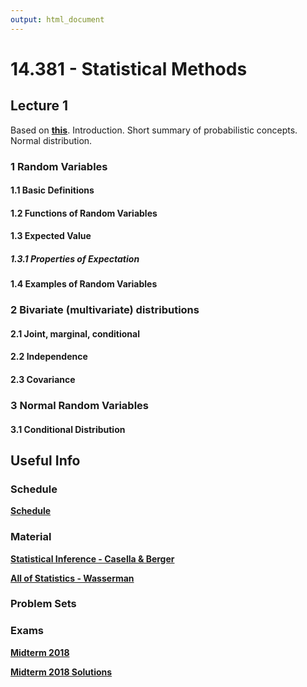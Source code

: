 ```yaml
---
output: html_document
---
```


# 14.381 - Statistical Methods{.tabset}

## Lecture 1

Based on [**this**](https://gabrielvoelcker.netlify.com/mit/14.381_lec1.pdf). Introduction. Short summary of probabilistic concepts. Normal distribution.

### 1 Random Variables

#### 1.1 Basic Definitions 

#### 1.2 Functions of Random Variables

#### 1.3 Expected Value

##### 1.3.1 Properties of Expectation

#### 1.4 Examples of Random Variables

### 2 Bivariate (multivariate) distributions

#### 2.1 Joint, marginal, conditional

#### 2.2 Independence

#### 2.3 Covariance

### 3 Normal Random Variables

#### 3.1 Conditional Distribution



## **Useful Info**{.tabset}

### Schedule

[**Schedule**](https://gabrielvoelcker.netlify.com/mit/schedule_2018.pdf)

### Material

[**Statistical Inference - Casella & Berger**](https://gabrielvoelcker.netlify.com/mit/Casella Berger - Statistical Inference.pdf)

[**All of Statistics - Wasserman**](https://gabrielvoelcker.netlify.com/mit/Wasserman - All of Statistics.pdf)

### Problem Sets


### Exams

[**Midterm 2018**](https://gabrielvoelcker.netlify.com/mit/midterm_exam_fall12.pdf)

[**Midterm 2018 Solutions**](https://gabrielvoelcker.netlify.com/mit/midterm_exam_fall12_solutions.pdf)

